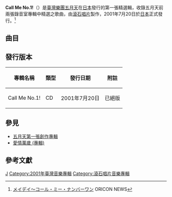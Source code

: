 {{for|电影|叫我第一名 (電影)}}
{{多個問題|
{{Notability Unreferenced |time=2014-01-08T04:29:40+00:00}}
{{Expand|time=2018-05-25T08:33:40+00:00}}
}}
{{Infobox Album
|  Name        = Call Me No.1!
|  Type        = [[精選輯|精選輯]]
|  Artist      = [[五月天|五月天]]
|  Cover       = 
|  Released    = 2001年7月20日
|  Recorded    = 
|  Genre       = [[華語流行音樂|華語流行音樂]]<br />[[臺語流行音樂|臺語流行音樂]]
|  Length      = 
|  Label       = [[滾石唱片|滾石唱片]]
|  Producer    = [[五月天|五月天]]
|  Last album  = [[人生海海|人生海海]]<br />（2001年）
|  This album  = '''Call Me No.1!'''<br />（2001年）
|  Next album  = [[我們是五月天|我們是五月天]]<br />（2003年）
|  Misc       = {{Extra chronology
|  artist     = 五月天精選輯
|  type       = 精選輯
|  prev_title = 
|  prev_year  = 
|  title      = Call Me No.1!
|  year       = 2001
|  next_title = [[我們是五月天|我們是五月天]]
|  next_year  = 2003
}}
}}

'''Call Me No.1!'''（{{lang-ja|コール ミー ナンバー ワン}}）是[[臺灣|臺灣]][[流行樂團|樂團]][[五月天|五月天]]在[[日本|日本]]發行的第一張精選輯，收錄五月天前兩張錄音室專輯中精選之歌曲，由[[滾石唱片|滾石唱片]]製作，2001年7月20日於[[日本|日本]]正式發行。<ref>[http://www.oricon.co.jp/prof/artist/276532/products/music/450270/1/ メイデイ～コール・ミー・ナンバーワン] {{Wayback|url=http://www.oricon.co.jp/prof/artist/276532/products/music/450270/1/ |date=20140121010456 }} ORICON NEWS{{ja}}</ref>

== 曲目 ==
{{Tracklist
| all_writing = [[陳信宏|阿信]] 
| all_arranger = [[五月天|五月天]]
| all_note =

| title1 = 終結孤單<br><small>{{lang|ja|孤独の終わり}}</small>
| length1 = 3:09
| longnote1 = 國語歌曲

| title2 = 羅密歐與茱麗葉<br><small>{{lang|ja|ロミオとジュリエット}}</small>
| length2 = 3:20
| longnote2 = 國語歌曲

| title3 = 心中無別人<br><small>{{lang|ja|君しかいない}}</small>
| length3 = 4:11
| longnote3 = 台語歌曲

| title4 = 透露<br><small>{{lang|ja|告白}}</small>
| length4 = 3:32
| longnote4 = 國語歌曲

| title5 = 擁抱<br><small>{{lang|ja|抱きしめてくれ}}</small>
| length5 = 4:12
| longnote5 = 國語歌曲

| title6 = 叫我第一名<br><small>{{lang|ja|コール・ミー・ナンバーワン}}</small>
| length6 = 2:30
| longnote6 = 台語歌曲

| title7 = 憨人<br><small>{{lang|ja|馬鹿}}</small>
| length7 = 4:10
| longnote7 = 台語歌曲

| title8 = 瘋狂世界<br><small>{{lang|ja|ワールド・クレイジー}}</small>
| length8 = 3:33
| longnote8 = 國語歌曲

| title9 = 志明與春嬌<br><small>{{lang|ja|ピーター&マリー}}</small>
| length9 = 4:38
| longnote9 = 台語歌曲

| title10 = 軋車<br><small>{{lang|ja|モーター・ロック}}</small>
| length10 = 2:37
| longnote10 = 台語歌曲

| title11 = I Love You 無望<br><small>{{lang|ja|悲しみのアイ・ラヴ・ユー}}</small>
| length11 = 3:24
| longnote11 = 台語歌曲

| title12 = 愛情萬歲<br><small>{{lang|ja|愛情万歳}}</small>
| length12 = 5:55
| longnote12 = 國語歌曲

}}

== 發行版本 ==
{| class="wikitable"
! 專輯名稱
! 類型
! 發行日期
! 附註
|-
| Call Me No.1!
| CD
| 2001年7月20日
| 已絕版
|}

== 參見 ==
* [[五月天第一張創作專輯|五月天第一張創作專輯]]
* [[愛情萬歲_(專輯)|愛情萬歲 (專輯)]]

== 參考文獻 ==
{{Reflist}}

{{五月天}}
{{album-stub}}

[[Category:五月天音樂專輯|J]]
[[Category:2001年臺灣音樂專輯|Category:2001年臺灣音樂專輯]]
[[Category:滾石唱片音樂專輯|Category:滾石唱片音樂專輯]]